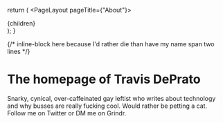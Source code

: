 
  return (
    <PageLayout pageTitle={"About"}>
      <div className="prose">{children}</div>
    </PageLayout>
  );
}

{/* inline-block here because I'd rather die than have my name span two lines */}

# The homepage of <span className="text-indigo-800 inline-block">Travis DePrato</span>

<div className="text-xl">
  Snarky, cynical, over-caffeinated gay leftist who writes about technology and
  why busses are really fucking cool. Would rather be petting a cat. Follow me
  on Twitter or DM me on Grindr.
</div>

<SocialRow />
